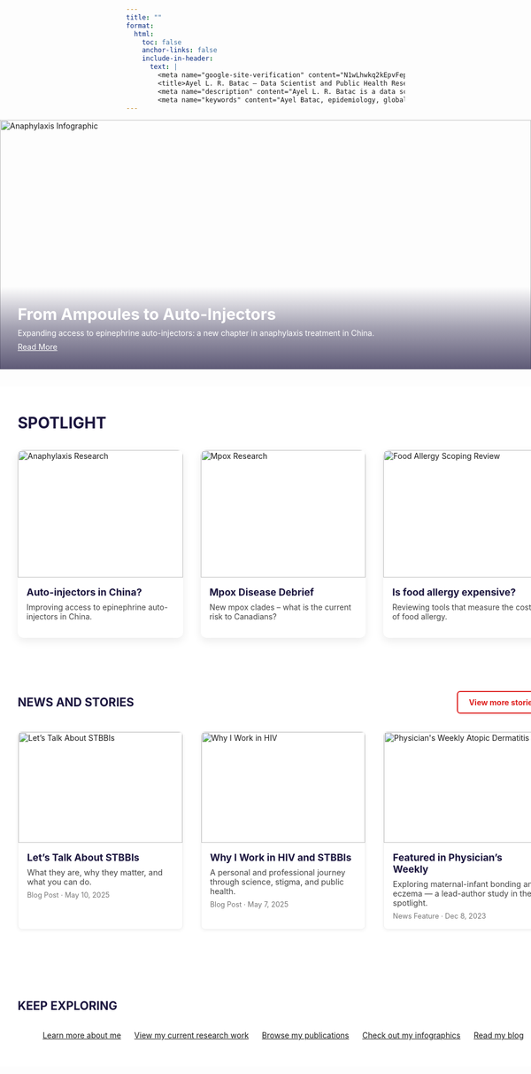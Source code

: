 ```yaml
---
title: ""
format:
  html:
    toc: false
    anchor-links: false
    include-in-header: 
      text: |
        <meta name="google-site-verification" content="N1wLhwkq2kEpvFepxx8U30XxFHpsgKQDqCwYJtTHPuY" />
        <title>Ayel L. R. Batac – Data Scientist and Public Health Researcher</title>
        <meta name="description" content="Ayel L. R. Batac is a data scientist and global health researcher specializing in HIV and sexually transmitted and blood-borne infections (STBBIs), with a focus on equity and evidence-informed decision-making." />
        <meta name="keywords" content="Ayel Batac, epidemiology, global health, public health, HIV, STBBIs, gonorrhea, chlamydia, mpox, tuberculosis, allergy, clinical immunology, food allergy, anaphylaxis, pediatrics, COVID-19, knowledge translation, evidence synthesis, systematic review, scoping review, Canada, United Kingdom, UK, LSHTM, University of Manitoba, China, LMICs, stigma, msm, sex workers" />
---
```


```{=html}
<!-- DO NOT use # here -->
<!-- Full-width Banner Section -->
<div style="position: relative; width: 100vw; margin-left: calc(-50vw + 50%); height: 450px; overflow: hidden; margin-bottom: 2rem;">
  <img src="idx.png" alt="Anaphylaxis Infographic" style="width: 100%; height: 100%; object-fit: cover; object-position: center;">

  <div style="
    position: absolute;
    bottom: 0;
    left: 0;
    width: 100%;
    padding: 2rem;
    background: linear-gradient(to top, rgba(27,21,62,0.7), rgba(27,21,62,0.4), transparent);
    color: white;
  ">
    <div style="font-size: 1.8rem; font-weight: bold; margin-bottom: 0.5rem;">From Ampoules to Auto-Injectors</div>
    <div style="margin-bottom: 0.5rem;">Expanding access to epinephrine auto-injectors: a new chapter in anaphylaxis treatment in China.</div>
    <a href="https://doi.org/10.1111/cea.70028" target="_blank" style="color: white; text-decoration: underline;">Read More</a>
  </div>
</div>
```

```{=html}
<!-- Full-width Spotlight Section -->
<div style="width: 100vw; margin-left: calc(-50vw + 50%); padding: 3rem 2rem; background-color: #ffffff;">

  <!-- Title (HTML, not markdown) to avoid anchor icon -->
  <div style="color: #1B153E; text-transform: uppercase; font-weight: bold; font-size: 1.75rem; margin-bottom: 2rem;">SPOTLIGHT</div>

  <div style="display: flex; justify-content: space-between; flex-wrap: nowrap; gap: 2rem;">

    <!-- Tile 1: Anaphylaxis -->
    <a href="https://doi.org/10.1111/cea.70028" target="_blank" style="flex: 1; text-decoration: none; color: inherit; transition: transform 0.3s;">
      <div style="border-radius: 10px; overflow: hidden; box-shadow: 0 6px 16px rgba(0,0,0,0.08); transition: transform 0.3s, box-shadow 0.3s;" 
        onmouseover="this.style.transform='scale(1.02)'; this.style.boxShadow='0 8px 20px rgba(0,0,0,0.12)'" 
        onmouseout="this.style.transform='scale(1)'; this.style.boxShadow='0 6px 16px rgba(0,0,0,0.08)'">
        <img src="journal_image_1.png" alt="Anaphylaxis Research" style="width: 100%; height: 230px; object-fit: cover;">
        <div style="padding: 1rem;">
          <div style="font-weight: bold; color: #1B153E; font-size: 1.1rem;">Auto-injectors in China?</div>
          <p style="margin-top: 0.5rem; color: #444;">Improving access to epinephrine auto-injectors in China.</p>
        </div>
      </div>
    </a>

    <!-- Tile 2: Mpox -->
    <a href="https://nccid.ca/debrief/mpox/" target="_blank" style="flex: 1; text-decoration: none; color: inherit; transition: transform 0.3s;">
      <div style="border-radius: 10px; overflow: hidden; box-shadow: 0 6px 16px rgba(0,0,0,0.08); transition: transform 0.3s, box-shadow 0.3s;" 
        onmouseover="this.style.transform='scale(1.02)'; this.style.boxShadow='0 8px 20px rgba(0,0,0,0.12)'" 
        onmouseout="this.style.transform='scale(1)'; this.style.boxShadow='0 6px 16px rgba(0,0,0,0.08)'">
        <img src="mpox_idx.png" alt="Mpox Research" style="width: 100%; height: 230px; object-fit: cover;">
        <div style="padding: 1rem;">
          <div style="font-weight: bold; color: #1B153E; font-size: 1.1rem;">Mpox Disease Debrief</div>
          <p style="margin-top: 0.5rem; color: #444;">New mpox clades – what is the current risk to Canadians?</p>
        </div>
      </div>
    </a>

    <!-- Tile 3: Food Allergy Household Financial Burden Scoping Review -->
    <a href="https://doi.org/10.1111/cea.14622" target="_blank" style="flex: 1; text-decoration: none; color: inherit; transition: transform 0.3s;">
      <div style="border-radius: 10px; overflow: hidden; box-shadow: 0 6px 16px rgba(0,0,0,0.08); transition: transform 0.3s, box-shadow 0.3s;" 
        onmouseover="this.style.transform='scale(1.02)'; this.style.boxShadow='0 8px 20px rgba(0,0,0,0.12)'" 
        onmouseout="this.style.transform='scale(1)'; this.style.boxShadow='0 6px 16px rgba(0,0,0,0.08)'">
        <img src="journal_image_2.png" alt="Food Allergy Scoping Review" style="width: 100%; height: 230px; object-fit: cover;">
        <div style="padding: 1rem;">
          <div style="font-weight: bold; color: #1B153E; font-size: 1.1rem;">Is food allergy expensive?</div>
          <p style="margin-top: 0.5rem; color: #444;">Reviewing tools that measure the cost of food allergy.</p>
        </div>
      </div>
    </a>

  </div>
</div>
```

```{=html}

<!-- Full-width News and Stories Section -->
<div style="width: 100vw; margin-left: calc(-50vw + 50%); padding: 3rem 2rem; background-color: #ffffff;">

  <!-- Section Header and Button -->
  <div style="display: flex; justify-content: space-between; align-items: center; margin-bottom: 2rem; flex-wrap: wrap;">
    <h2 style="color: #1B153E; font-weight: bold; margin: 0; border: none;">NEWS AND STORIES</h2>

    <a href="blog.qmd" style="background-color: white; border: 2px solid #DE2221; padding: 0.6rem 1.2rem; text-decoration: none; color: #DE2221; font-weight: bold; border-radius: 6px; transition: background-color 0.3s ease;">
      View more stories
    </a>
  </div>

  <!-- News Cards -->
  <div style="display: flex; flex-wrap: wrap; gap: 2rem;">

    <!-- Blog Tile -->
    <a href="stbbi-talk.qmd" style="flex: 1; min-width: 280px; max-width: 300px; text-decoration: none; color: inherit; border: 1px solid #eee; border-radius: 8px; box-shadow: 0 2px 6px rgba(0,0,0,0.05); overflow: hidden; transition: transform 0.3s ease;"
       onmouseover="this.style.transform='scale(1.02)'" 
       onmouseout="this.style.transform='scale(1)'">

      <img src="stbbi-talk.png" alt="Let’s Talk About STBBIs" style="width: 100%; height: 200px; object-fit: cover;">

      <div style="padding: 1rem;">
        <h3 style="margin: 0 0 0.5rem 0; font-size: 1.1rem; font-weight: bold; color: #1B153E;">
          Let’s Talk About STBBIs
        </h3>
        <p style="margin: 0 0 0.5rem 0; font-size: 0.9rem; color: #444;">
          What they are, why they matter, and what you can do.
        </p>
        <div style="font-size: 0.8rem; color: #777;">Blog Post · May 10, 2025</div>
      </div>
    </a>
    
    
    <!-- Blog Tile -->
    <a href="why-i-work-in-hiv.qmd" style="flex: 1; min-width: 280px; max-width: 300px; text-decoration: none; color: inherit; border: 1px solid #eee; border-radius: 8px; box-shadow: 0 2px 6px rgba(0,0,0,0.05); overflow: hidden; transition: transform 0.3s ease;"
       onmouseover="this.style.transform='scale(1.02)'" 
       onmouseout="this.style.transform='scale(1)'">

      <img src="blog1_thumb.png" alt="Why I Work in HIV" style="width: 100%; height: 200px; object-fit: cover;">

      <div style="padding: 1rem;">
        <h3 style="margin: 0 0 0.5rem 0; font-size: 1.1rem; font-weight: bold; color: #1B153E;">
          Why I Work in HIV and STBBIs
        </h3>
        <p style="margin: 0 0 0.5rem 0; font-size: 0.9rem; color: #444;">
          A personal and professional journey through science, stigma, and public health.
        </p>
        <div style="font-size: 0.8rem; color: #777;">Blog Post · May 7, 2025</div>
      </div>
    </a>

    <!-- Physician's Weekly Feature -->
    <a href="https://www.physiciansweekly.com/exploring-the-relationship-between-maternal-infant-bonding-and-infantile-atopic-dermatitis-a-mixed-methods-study/" 
       target="_blank"
       style="flex: 1; min-width: 280px; max-width: 300px; text-decoration: none; color: inherit; border: 1px solid #eee; border-radius: 8px; box-shadow: 0 2px 6px rgba(0,0,0,0.05); overflow: hidden; transition: transform 0.3s ease;"
       onmouseover="this.style.transform='scale(1.02)'" 
       onmouseout="this.style.transform='scale(1)'">

      <img src="physiciansweekly_thumb.png" alt="Physician's Weekly Atopic Dermatitis" style="width: 100%; height: 200px; object-fit: cover;">

      <div style="padding: 1rem;">
        <h3 style="margin: 0 0 0.5rem 0; font-size: 1.1rem; font-weight: bold; color: #1B153E;">
          Featured in Physician’s Weekly
        </h3>
        <p style="margin: 0 0 0.5rem 0; font-size: 0.9rem; color: #444;">
          Exploring maternal-infant bonding and eczema — a lead-author study in the spotlight.
        </p>
        <div style="font-size: 0.8rem; color: #777;">News Feature · Dec 8, 2023</div>
      </div>
    </a>

  </div>
</div>

```

```{=html}

<!-- Keep Exploring Section -->
<div style="width: 100vw; margin-left: calc(-50vw + 50%); padding: 3rem 2rem; background-color: #ffffff;">

  <h2 style="text-transform: uppercase; font-weight: bold; color: #1B153E; text-align: left; margin-bottom: 2rem; border: none;">KEEP EXPLORING</h2>

  <div style="display: flex; flex-wrap: wrap; justify-content: center; gap: 1.5rem; max-width: 1200px; margin: 0 auto;">

    <a href="about.html" class="explore-button">Learn more about me</a>
    <a href="research.html" class="explore-button">View my current research work</a>
    <a href="publications.html" class="explore-button">Browse my publications</a>
    <a href="infographics.html" class="explore-button">Check out my infographics</a>
    <a href="blog.html" class="explore-button explore-button-wide">Read my blog</a>

  </div>
</div>

```
